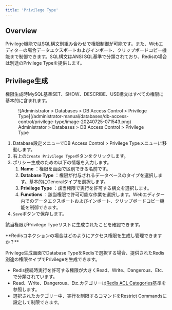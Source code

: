 ```yaml
---
title: 'Privilege Type'
---
```



## Overview

Privilege機能ではSQL構文別組み合わせで権限制御が可能です。また、Webエディターの場合データエクスポートおよびインポート、クリップボードコピー機能まで制御できます。SQL構文はANSI SQL基準で分類されており、Redisの場合は別途のPrivilege Typeを提供します。


## Privilege生成

<Callout type="important">
権限生成時MySQL基準SET、SHOW、DESCRIBE、USE構文はすべての権限に基本的に含まれます。
</Callout>

<figure data-layout="center" data-align="center">
![Administrator &gt; Databases &gt; DB Access Control &gt; Privilege Type](/administrator-manual/databases/db-access-control/privilege-type/image-20240725-071543.png)
<figcaption>
Administrator &gt; Databases &gt; DB Access Control &gt; Privilege Type
</figcaption>
</figure>

1. Database設定メニューでDB Access Control > Privilege Typeメニューに移動します。
2. 右上の`Create Privilege Type`ボタンをクリックします。
3. ポリシー生成のための以下の情報を入力します。
    1.  **Name**  ：権限を画面で区別できる名前です。
    2.  **Database Type**  ：権限が付与されるデータベースのタイプを選択します。基本的にGeneralタイプを選択します。
    3.  **Privilege Type**  ：該当権限で実行を許可する構文を選択します。
    4.  **Functions**  ：該当権限で許可可能な作業を選択します。Webエディター内でのデータエクスポートおよびインポート、クリップボードコピー機能を制御できます。
4. `Save`ボタンで保存します。

該当権限がPrivilege Typeリストに生成されたことを確認できます。


<Callout type="info">
**Redisコネクションの場合はどのようにアクセス権限を生成し管理できますか？**

Privilege生成画面でDatabase TypeをRedisで選択する場合、提供されたRedis別途の権限タイプでPrivilegeを生成できます。

* Redis接続時実行を許可する権限が大きくRead、Write、Dangerous、Etc.で分類されています。
* Read、Write、Dangerous、Etc.カテゴリーは[Redis ACL Categories](https://redis.io/commands/)基準を参照します。
* 選択されたカテゴリー中、実行を制限するコマンドをRestrict Commandsに設定して制限できます。
</Callout>